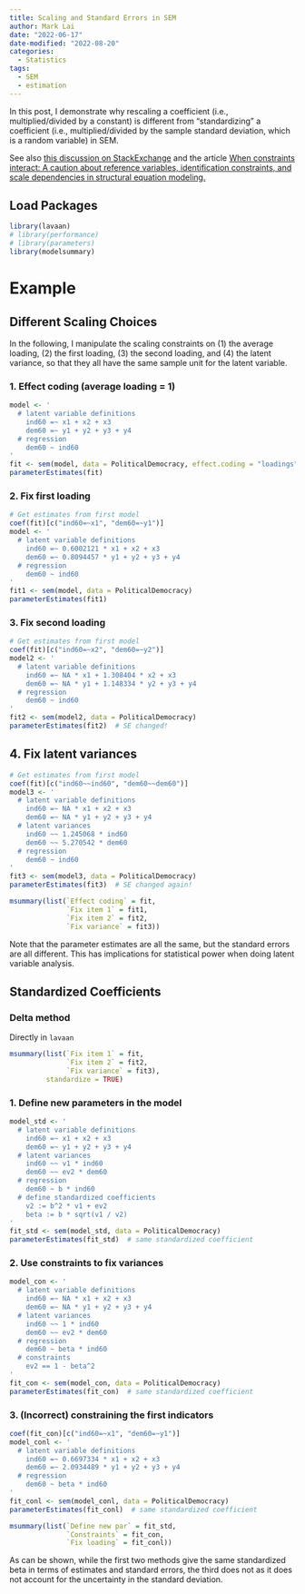 ```yaml
---
title: Scaling and Standard Errors in SEM
author: Mark Lai
date: "2022-06-17"
date-modified: "2022-08-20"
categories:
  - Statistics
tags:
  - SEM
  - estimation
---
```


In this post, I demonstrate why rescaling a coefficient (i.e., multiplied/divided by a constant) is different from "standardizing" a coefficient (i.e., multiplied/divided by the sample standard deviation, which is a random variable) in SEM.

See also [this discussion on StackExchange](https://stats.stackexchange.com/questions/402133/in-cfa-does-it-matter-which-factor-loading-is-set-to-1) and the article [When constraints interact: A caution about reference variables, identification constraints, and scale dependencies in structural equation modeling.](https://psycnet.apa.org/record/2002-13431-004)

## Load Packages

```r
library(lavaan)
# library(performance)
# library(parameters)
library(modelsummary)
```

# Example

## Different Scaling Choices

In the following, I manipulate the scaling constraints on (1) the average loading, (2) the first loading, (3) the second loading, and (4) the latent variance, so that they all have the same sample unit for the latent variable.

### 1. Effect coding (average loading = 1)

```r
model <- '
  # latent variable definitions
    ind60 =~ x1 + x2 + x3
    dem60 =~ y1 + y2 + y3 + y4
  # regression
    dem60 ~ ind60
'
fit <- sem(model, data = PoliticalDemocracy, effect.coding = "loadings")
parameterEstimates(fit)
```

### 2. Fix first loading

```r
# Get estimates from first model
coef(fit)[c("ind60=~x1", "dem60=~y1")]
model <- '
  # latent variable definitions
    ind60 =~ 0.6002121 * x1 + x2 + x3
    dem60 =~ 0.8094457 * y1 + y2 + y3 + y4
  # regression
    dem60 ~ ind60
'
fit1 <- sem(model, data = PoliticalDemocracy)
parameterEstimates(fit1)
```

### 3. Fix second loading

```r
# Get estimates from first model
coef(fit)[c("ind60=~x2", "dem60=~y2")]
model2 <- '
  # latent variable definitions
    ind60 =~ NA * x1 + 1.308404 * x2 + x3
    dem60 =~ NA * y1 + 1.148334 * y2 + y3 + y4
  # regression
    dem60 ~ ind60
'
fit2 <- sem(model2, data = PoliticalDemocracy)
parameterEstimates(fit2)  # SE changed!
```

## 4. Fix latent variances

```r
# Get estimates from first model
coef(fit)[c("ind60~~ind60", "dem60~~dem60")]
model3 <- '
  # latent variable definitions
    ind60 =~ NA * x1 + x2 + x3
    dem60 =~ NA * y1 + y2 + y3 + y4
  # latent variances
    ind60 ~~ 1.245068 * ind60
    dem60 ~~ 5.270542 * dem60
  # regression
    dem60 ~ ind60
'
fit3 <- sem(model3, data = PoliticalDemocracy)
parameterEstimates(fit3)  # SE changed again!
```

```r
msummary(list(`Effect coding` = fit,
              `Fix item 1` = fit1,
              `Fix item 2` = fit2,
              `Fix variance` = fit3))
```

Note that the parameter estimates are all the same, but the standard errors are all different. This has implications for statistical power when doing latent variable analysis.

## Standardized Coefficients

### Delta method

Directly in `lavaan`

```r
msummary(list(`Fix item 1` = fit,
              `Fix item 2` = fit2,
              `Fix variance` = fit3),
         standardize = TRUE)
```

### 1. Define new parameters in the model

```r
model_std <- '
  # latent variable definitions
    ind60 =~ x1 + x2 + x3
    dem60 =~ y1 + y2 + y3 + y4
  # latent variances
    ind60 ~~ v1 * ind60
    dem60 ~~ ev2 * dem60
  # regression
    dem60 ~ b * ind60
  # define standardized coefficients
    v2 := b^2 * v1 + ev2
    beta := b * sqrt(v1 / v2)
'
fit_std <- sem(model_std, data = PoliticalDemocracy)
parameterEstimates(fit_std)  # same standardized coefficient
```

### 2. Use constraints to fix variances

```r
model_con <- '
  # latent variable definitions
    ind60 =~ NA * x1 + x2 + x3
    dem60 =~ NA * y1 + y2 + y3 + y4
  # latent variances
    ind60 ~~ 1 * ind60
    dem60 ~~ ev2 * dem60
  # regression
    dem60 ~ beta * ind60
  # constraints
    ev2 == 1 - beta^2
'
fit_con <- sem(model_con, data = PoliticalDemocracy)
parameterEstimates(fit_con)  # same standardized coefficient
```

### 3. (Incorrect) constraining the first indicators

```r
coef(fit_con)[c("ind60=~x1", "dem60=~y1")]
model_conl <- '
  # latent variable definitions
    ind60 =~ 0.6697334 * x1 + x2 + x3
    dem60 =~ 2.0934489 * y1 + y2 + y3 + y4
  # regression
    dem60 ~ beta * ind60
'
fit_conl <- sem(model_conl, data = PoliticalDemocracy)
parameterEstimates(fit_conl)  # same standardized coefficient
```

```r
msummary(list(`Define new par` = fit_std,
              `Constraints` = fit_con,
              `Fix loading` = fit_conl))
```

As can be shown, while the first two methods give the same standardized beta in terms of estimates and standard errors, the third does not as it does not account for the uncertainty in the standard deviation.
